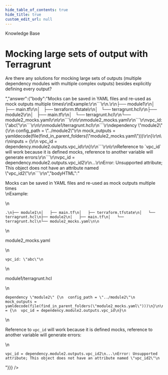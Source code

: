 ```yaml
---
hide_table_of_contents: true
hide_title: true
custom_edit_url: null
---
```



<head>
  <link rel="canonical" href="https://github.com/gruntwork-io/knowledge-base/discussions/109" />
</head>

<CenterLayout>
<span className="searchCategory">Knowledge Base</span>
<h1>Mocking large sets of output with Terragrunt</h1>
<GitHub discussion={{"id":"D_kwDOF8slf84AOaVR","number":109,"author":{"login":"pete0emerson"},"title":"Mocking large sets of output with Terragrunt","body":"Are there any solutions for mocking large sets of outputs (multiple dependency modules with multiple complex outputs) besides explicitly defining every output?","bodyHTML":"<p dir=\"auto\">Are there any solutions for mocking large sets of outputs (multiple dependency modules with multiple complex outputs) besides explicitly defining every output?</p>","answer":{"body":"Mocks can be saved in YAML files and re-used as mock outputs multiple times\r\nExample:\r\n```\r\n.\r\n├── module1\r\n│   ├── main.tf\r\n│   ├── terraform.tfstate\r\n│   └── terragrunt.hcl\r\n├── module2\r\n│   ├── main.tf\r\n│   └── terragrunt.hcl\r\n└── module2_mocks.yaml\r\n\r\n```\r\n\r\nmodule2_mocks.yaml\r\n```\r\nvpc_id: \"abc\"\r\n```\r\n\r\nmodule1/terragrunt.hcl\r\n```\r\ndependency \"module2\" {\r\n  config_path = \"../module2\"\r\n  mock_outputs = yamldecode(file(find_in_parent_folders(\"module2_mocks.yaml\")))\r\n}\r\n\r\ninputs = {\r\n  vpc_id = dependency.module2.outputs.vpc_id\r\n}\r\n```\r\n\r\nReference to `vpc_id` will work because it is defined mocks, reference to another variable will generate errors:\r\n```\r\nvpc_id = dependency.module2.outputs.vpc_id2\r\n...\r\nError: Unsupported attribute; This object does not have an attribute named \"vpc_id2\"\r\n```\r\n","bodyHTML":"<p dir=\"auto\">Mocks can be saved in YAML files and re-used as mock outputs multiple times<br>\nExample:</p>\n<div class=\"snippet-clipboard-content notranslate position-relative overflow-auto\" data-snippet-clipboard-copy-content=\".\n├── module1\n│   ├── main.tf\n│   ├── terraform.tfstate\n│   └── terragrunt.hcl\n├── module2\n│   ├── main.tf\n│   └── terragrunt.hcl\n└── module2_mocks.yaml\n\"><pre class=\"notranslate\"><code>.\n├── module1\n│   ├── main.tf\n│   ├── terraform.tfstate\n│   └── terragrunt.hcl\n├── module2\n│   ├── main.tf\n│   └── terragrunt.hcl\n└── module2_mocks.yaml\n\n</code></pre></div>\n<p dir=\"auto\">module2_mocks.yaml</p>\n<div class=\"snippet-clipboard-content notranslate position-relative overflow-auto\" data-snippet-clipboard-copy-content=\"vpc_id: &quot;abc&quot;\"><pre class=\"notranslate\"><code>vpc_id: \"abc\"\n</code></pre></div>\n<p dir=\"auto\">module1/terragrunt.hcl</p>\n<div class=\"snippet-clipboard-content notranslate position-relative overflow-auto\" data-snippet-clipboard-copy-content=\"dependency &quot;module2&quot; {\n  config_path = &quot;../module2&quot;\n  mock_outputs = yamldecode(file(find_in_parent_folders(&quot;module2_mocks.yaml&quot;)))\n}\n\ninputs = {\n  vpc_id = dependency.module2.outputs.vpc_id\n}\"><pre class=\"notranslate\"><code>dependency \"module2\" {\n  config_path = \"../module2\"\n  mock_outputs = yamldecode(file(find_in_parent_folders(\"module2_mocks.yaml\")))\n}\n\ninputs = {\n  vpc_id = dependency.module2.outputs.vpc_id\n}\n</code></pre></div>\n<p dir=\"auto\">Reference to <code class=\"notranslate\">vpc_id</code> will work because it is defined mocks, reference to another variable will generate errors:</p>\n<div class=\"snippet-clipboard-content notranslate position-relative overflow-auto\" data-snippet-clipboard-copy-content=\"vpc_id = dependency.module2.outputs.vpc_id2\n...\nError: Unsupported attribute; This object does not have an attribute named &quot;vpc_id2&quot;\"><pre class=\"notranslate\"><code>vpc_id = dependency.module2.outputs.vpc_id2\n...\nError: Unsupported attribute; This object does not have an attribute named \"vpc_id2\"\n</code></pre></div>"}}} />

</CenterLayout>
  

<!-- ##DOCS-SOURCER-START
{
  "sourcePlugin": "github-discussions",
  "hash": "32b6c742490e551ac1e50509bd08922c"
}
##DOCS-SOURCER-END -->
